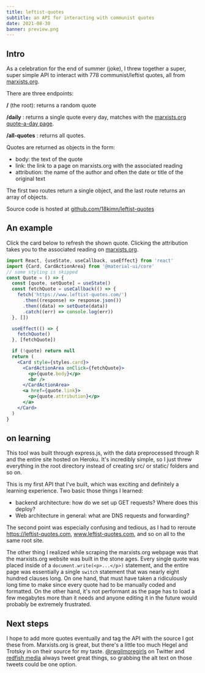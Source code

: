 ```yaml
---
title: leftist-quotes
subtitle: an API for interacting with communist quotes
date: 2021-08-30
banner: preview.png
---
```



## Intro

As a celebration for the end of summer (joke), I threw together a super, super
simple API to interact with 778 communist/leftist quotes, all from
[marxists.org](https://www.marxists.org).

There are three endpoints:

**/** (the root): returns a random quote

**/daily** : returns a single quote every day, matches with the
[marxists.org quote-a-day page](https://www.marxists.org/subject/quotes/index.htm).

**/all-quotes** : returns all quotes.

Quotes are returned as objects in the form:

- body: the text of the quote
- link: the link to a page on marxists.org with the associated reading
- attribution: the name of the author and often the date or title of the
  original text

The first two routes return a single object, and the last route returns an array
of objects.

Source code is hosted at
[github.com/18kimn/leftist-quotes](https://www.github.com/18kimn/leftist-quotes)

## An example

Click the card below to refresh the shown quote. Clicking the attribution takes
you to the associated reading on [marxists.org](https://www.marxists.org).

<div style={{display: 'flex', justifyContent: 'center'}}>
  <Quote></Quote>
</div>

<Codeblock id='leftist-quotes'>

```jsx
import React, {useState, useCallback, useEffect} from 'react'
import {Card, CardActionArea} from '@material-ui/core'
// some styling is skipped
const Quote = () => {
  const [quote, setQuote] = useState()
  const fetchQuote = useCallback(() => {
    fetch('https://www.leftist-quotes.com/')
      .then((response) => response.json())
      .then((data) => setQuote(data))
      .catch((err) => console.log(err))
  }, [])

  useEffect(() => {
    fetchQuote()
  }, [fetchQuote])

  if (!quote) return null
  return (
    <Card style={styles.card}>
      <CardActionArea onClick={fetchQuote}>
        <p>{quote.body}</p>
        <br />
      </CardActionArea>
      <a href={quote.link}>
        <p>{quote.attribution}</p>
      </a>
    </Card>
  )
}
```

</Codeblock>

## on learning

This tool was built through express.js, with the data preprocessed through R and
the entire site hosted on Heroku. It's incredibly simple, so I just threw
everything in the root directory instead of creating src/ or static/ folders and
so on.

This is my first API that I've built, which was exciting and definitely a
learning experience. Two basic those things I learned:

- backend architecture: how do we set up GET requests? Where does this deploy?
- Web architecture in general: what are DNS requests and forwarding?

The second point was especially confusing and tedious, as I had to reroute
https://leftist-quotes.com, www.leftist-quotes.com, and so on all to the same
root site.

The other thing I realized while scraping the marxists.org webpage was that the
marxists.org website was built in the stone ages. Every single quote was placed
inside of a `document.write(<p>...</p>)` statement, and the entire page was
essentially a single `switch` statement that was nearly eight hundred clauses
long. On one hand, that must have taken a ridiculously long time to make since
every quote had to be manually coded and formatted. On the other hand, it's not
performant as the page has to load a few megabytes more than it needs and anyone
editing it in the future would probably be extremely frustrated.

## Next steps

I hope to add more quotes eventually and tag the API with the source I got these
from. Marxists.org is great, but there's a little too much Hegel and Trotsky in
on their source for my taste.
[@rwgilmoregirls](https://twitter.com/rwgilmoregirls) on Twitter and
[redfish media](https://redfish.media/) always tweet great things, so grabbing
the alt text on those tweets could be one option.
